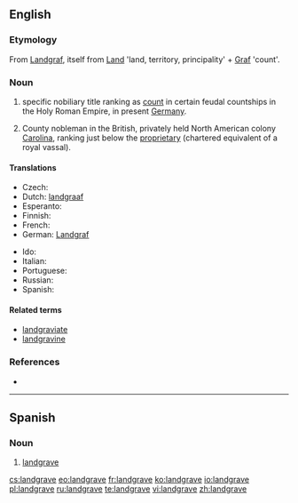 ==English==
{{wikipedia}}

===Etymology===
From {{etyl|de}} [[Landgraf]], itself from [[Land]] 'land, territory, principality' + [[Graf]] 'count'.

===Noun===
{{en-noun}}

# {{rare}} specific nobiliary title ranking as [[count]] in certain feudal countships in the Holy Roman Empire, in present [[Germany]].
# County nobleman in the British, privately held North American colony [[Carolina]], ranking just below the [[proprietary]] (chartered equivalent of a royal vassal).

====Translations====
{{trans-top|renderings of Landgraf}}
* Czech: {{t-|cs|lankrabě|m}}
* Dutch: [[landgraaf]] {{m}}
* Esperanto: {{t-|eo|landgrafo}}
* Finnish: {{t-|fi|maakreivi}}
* French: {{t+|fr|landgrave|m}}
* German: [[Landgraf]] {{m}}
{{trans-mid}}
* Ido: {{t+|io|landgravo}}
* Italian: {{t-|it|langravio|m}}
* Portuguese: {{t-|pt|landegrave|m}}
* Russian: {{t+|ru|ландграф|sc=Cyrl}}
* Spanish: {{t-|es|landgrave|m}}
{{trans-bottom}}

{{trans-top|county nobleman in the British colony Carolina}}
{{trans-mid}}
{{trans-bottom}}

====Related terms====
* [[landgraviate]]
* [[landgravine]]

===References===
* {{R:Websters}}

----

==Spanish==
{{wikipedia|lang=es}}

===Noun===
{{es-noun|m|pl=landgraves}}

# [[#English|landgrave]]

[[cs:landgrave]]
[[eo:landgrave]]
[[fr:landgrave]]
[[ko:landgrave]]
[[io:landgrave]]
[[pl:landgrave]]
[[ru:landgrave]]
[[te:landgrave]]
[[vi:landgrave]]
[[zh:landgrave]]